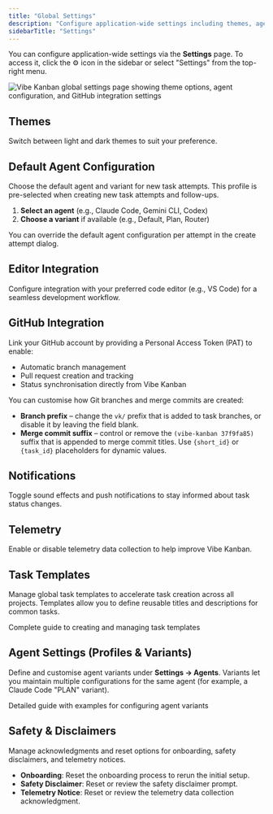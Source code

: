 ```yaml
---
title: "Global Settings"
description: "Configure application-wide settings including themes, agents, GitHub integration, and more"
sidebarTitle: "Settings"
---
```


You can configure application-wide settings via the **Settings** page. To access it, click the ⚙️ icon in the sidebar or select "Settings" from the top-right menu.

<Frame>
<img src="/images/vk-settings.png" alt="Vibe Kanban global settings page showing theme options, agent configuration, and GitHub integration settings" />
</Frame>

## Themes

Switch between light and dark themes to suit your preference.

## Default Agent Configuration

Choose the default agent and variant for new task attempts. This profile is pre-selected when creating new task attempts and follow-ups.

1. **Select an agent** (e.g., Claude Code, Gemini CLI, Codex)
2. **Choose a variant** if available (e.g., Default, Plan, Router)

<Tip>
You can override the default agent configuration per attempt in the create attempt dialog.
</Tip>

## Editor Integration

Configure integration with your preferred code editor (e.g., VS Code) for a seamless development workflow.

## GitHub Integration

Link your GitHub account by providing a Personal Access Token (PAT) to enable:

- Automatic branch management
- Pull request creation and tracking
- Status synchronisation directly from Vibe Kanban

You can customise how Git branches and merge commits are created:

- **Branch prefix** – change the `vk/` prefix that is added to task branches, or disable it by leaving the field blank.
- **Merge commit suffix** – control or remove the `(vibe-kanban 37f9fa85)` suffix that is appended to merge commit titles. Use `{short_id}` or `{task_id}` placeholders for dynamic values.

## Notifications

Toggle sound effects and push notifications to stay informed about task status changes.

## Telemetry

Enable or disable telemetry data collection to help improve Vibe Kanban.

## Task Templates

Manage global task templates to accelerate task creation across all projects. Templates allow you to define reusable titles and descriptions for common tasks.

<Card title="Learn more about task templates" icon="clone" href="/configuration-customisation/creating-task-templates">
  Complete guide to creating and managing task templates
</Card>

## Agent Settings (Profiles & Variants)

Define and customise agent variants under **Settings → Agents**. Variants let you maintain multiple configurations for the same agent (for example, a Claude Code "PLAN" variant).

<Card title="Agent Profiles & Variants" icon="robot" href="/configuration-customisation/agent-configurations">
  Detailed guide with examples for configuring agent variants
</Card>

## Safety & Disclaimers

Manage acknowledgments and reset options for onboarding, safety disclaimers, and telemetry notices.

- **Onboarding**: Reset the onboarding process to rerun the initial setup.
- **Safety Disclaimer**: Reset or review the safety disclaimer prompt.
- **Telemetry Notice**: Reset or review the telemetry data collection acknowledgment.
